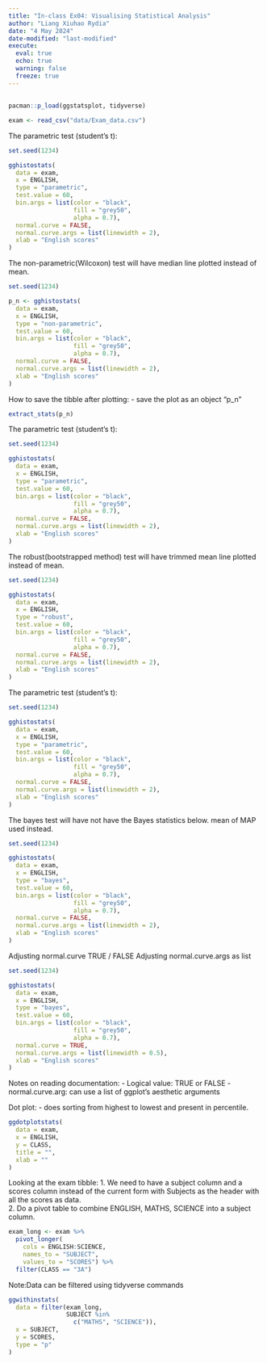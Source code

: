 ```yaml
---
title: "In-class Ex04: Visualising Statistical Analysis"
author: "Liang Xiuhao Rydia"
date: "4 May 2024"
date-modified: "last-modified"
execute: 
  eval: true
  echo: true
  warning: false
  freeze: true
---
```


## 

```r
pacman::p_load(ggstatsplot, tidyverse)
```

```r
exam <- read_csv("data/Exam_data.csv")
```
The parametric test (student's t):
```r
set.seed(1234)

gghistostats(
  data = exam,
  x = ENGLISH,
  type = "parametric",
  test.value = 60,
  bin.args = list(color = "black",
                  fill = "grey50",
                  alpha = 0.7),
  normal.curve = FALSE,
  normal.curve.args = list(linewidth = 2),
  xlab = "English scores"
)
```

The non-parametric(Wilcoxon) test will have median line plotted instead of mean. 
```r
set.seed(1234)

p_n <- gghistostats(
  data = exam,
  x = ENGLISH,
  type = "non-parametric",
  test.value = 60,
  bin.args = list(color = "black",
                  fill = "grey50",
                  alpha = 0.7),
  normal.curve = FALSE,
  normal.curve.args = list(linewidth = 2),
  xlab = "English scores"
)
```

How to save the tibble after plotting:
- save the plot as an object "p_n"

```r
extract_stats(p_n)
```


The parametric test (student's t):
```r
set.seed(1234)

gghistostats(
  data = exam,
  x = ENGLISH,
  type = "parametric",
  test.value = 60,
  bin.args = list(color = "black",
                  fill = "grey50",
                  alpha = 0.7),
  normal.curve = FALSE,
  normal.curve.args = list(linewidth = 2),
  xlab = "English scores"
)
```

The robust(bootstrapped method) test will have trimmed mean line plotted instead of mean. 
```r
set.seed(1234)

gghistostats(
  data = exam,
  x = ENGLISH,
  type = "robust",
  test.value = 60,
  bin.args = list(color = "black",
                  fill = "grey50",
                  alpha = 0.7),
  normal.curve = FALSE,
  normal.curve.args = list(linewidth = 2),
  xlab = "English scores"
)
```
The parametric test (student's t):
```r
set.seed(1234)

gghistostats(
  data = exam,
  x = ENGLISH,
  type = "parametric",
  test.value = 60,
  bin.args = list(color = "black",
                  fill = "grey50",
                  alpha = 0.7),
  normal.curve = FALSE,
  normal.curve.args = list(linewidth = 2),
  xlab = "English scores"
)
```

The bayes test will have not have the Bayes statistics below. mean of MAP used instead. 
```r
set.seed(1234)

gghistostats(
  data = exam,
  x = ENGLISH,
  type = "bayes",
  test.value = 60,
  bin.args = list(color = "black",
                  fill = "grey50",
                  alpha = 0.7),
  normal.curve = FALSE,
  normal.curve.args = list(linewidth = 2),
  xlab = "English scores"
)
```
Adjusting normal.curve TRUE / FALSE
Adjusting normal.curve.args as list
```r
set.seed(1234)

gghistostats(
  data = exam,
  x = ENGLISH,
  type = "bayes",
  test.value = 60,
  bin.args = list(color = "black",
                  fill = "grey50",
                  alpha = 0.7),
  normal.curve = TRUE,
  normal.curve.args = list(linewidth = 0.5),
  xlab = "English scores"
)
```
Notes on reading documentation:
-   Logical value: TRUE or FALSE
-   normal.curve.arg: can use a list of ggplot's aesthetic arguments


Dot plot:
-   does sorting from highest to lowest and present in percentile.
```r
ggdotplotstats(
  data = exam,
  x = ENGLISH,
  y = CLASS,
  title = "",
  xlab = ""
)
```

Looking at the exam tibble:
1.    We need to have a subject column and a scores column instead of the current form with Subjects as the header with all the scores as data.\
2.  Do a pivot table to combine ENGLISH, MATHS, SCIENCE into a subject column. 

```r
exam_long <- exam %>%
  pivot_longer(
    cols = ENGLISH:SCIENCE,
    names_to = "SUBJECT",
    values_to = "SCORES") %>%
  filter(CLASS == "3A")
```

Note:Data can be filtered using tidyverse commands
```r
ggwithinstats(
  data = filter(exam_long,
                SUBJECT %in%
                  c("MATHS", "SCIENCE")),
  x = SUBJECT,
  y = SCORES,
  type = "p"
)
```













